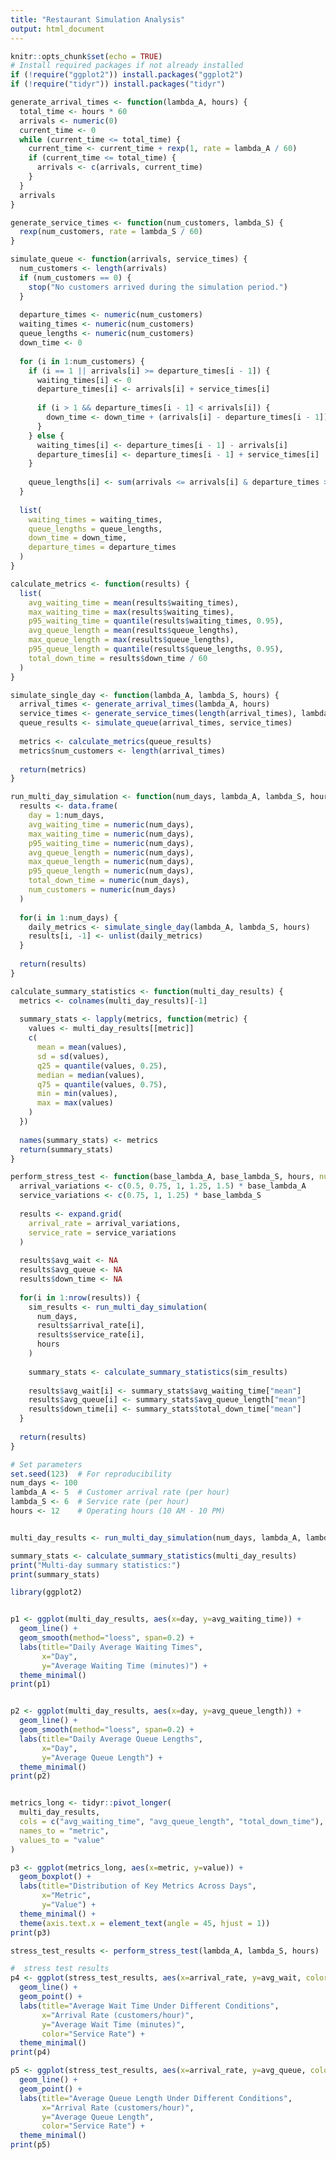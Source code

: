 ```yaml
---
title: "Restaurant Simulation Analysis"
output: html_document
---
```


```r
knitr::opts_chunk$set(echo = TRUE)
# Install required packages if not already installed
if (!require("ggplot2")) install.packages("ggplot2")
if (!require("tidyr")) install.packages("tidyr")
```

```r

generate_arrival_times <- function(lambda_A, hours) {
  total_time <- hours * 60
  arrivals <- numeric(0)
  current_time <- 0
  while (current_time <= total_time) {
    current_time <- current_time + rexp(1, rate = lambda_A / 60)
    if (current_time <= total_time) {
      arrivals <- c(arrivals, current_time)
    }
  }
  arrivals
}

generate_service_times <- function(num_customers, lambda_S) {
  rexp(num_customers, rate = lambda_S / 60)
}

simulate_queue <- function(arrivals, service_times) {
  num_customers <- length(arrivals)
  if (num_customers == 0) {
    stop("No customers arrived during the simulation period.")
  }
  
  departure_times <- numeric(num_customers)
  waiting_times <- numeric(num_customers)
  queue_lengths <- numeric(num_customers)
  down_time <- 0
  
  for (i in 1:num_customers) {
    if (i == 1 || arrivals[i] >= departure_times[i - 1]) {
      waiting_times[i] <- 0
      departure_times[i] <- arrivals[i] + service_times[i]
      
      if (i > 1 && departure_times[i - 1] < arrivals[i]) {
        down_time <- down_time + (arrivals[i] - departure_times[i - 1])
      }
    } else {
      waiting_times[i] <- departure_times[i - 1] - arrivals[i]
      departure_times[i] <- departure_times[i - 1] + service_times[i]
    }
    
    queue_lengths[i] <- sum(arrivals <= arrivals[i] & departure_times > arrivals[i])
  }
  
  list(
    waiting_times = waiting_times,
    queue_lengths = queue_lengths,
    down_time = down_time,
    departure_times = departure_times
  )
}

calculate_metrics <- function(results) {
  list(
    avg_waiting_time = mean(results$waiting_times),
    max_waiting_time = max(results$waiting_times),
    p95_waiting_time = quantile(results$waiting_times, 0.95),
    avg_queue_length = mean(results$queue_lengths),
    max_queue_length = max(results$queue_lengths),
    p95_queue_length = quantile(results$queue_lengths, 0.95),
    total_down_time = results$down_time / 60
  )
}

simulate_single_day <- function(lambda_A, lambda_S, hours) {
  arrival_times <- generate_arrival_times(lambda_A, hours)
  service_times <- generate_service_times(length(arrival_times), lambda_S)
  queue_results <- simulate_queue(arrival_times, service_times)
  
  metrics <- calculate_metrics(queue_results)
  metrics$num_customers <- length(arrival_times)
  
  return(metrics)
}

run_multi_day_simulation <- function(num_days, lambda_A, lambda_S, hours) {
  results <- data.frame(
    day = 1:num_days,
    avg_waiting_time = numeric(num_days),
    max_waiting_time = numeric(num_days),
    p95_waiting_time = numeric(num_days),
    avg_queue_length = numeric(num_days),
    max_queue_length = numeric(num_days),
    p95_queue_length = numeric(num_days),
    total_down_time = numeric(num_days),
    num_customers = numeric(num_days)
  )
  
  for(i in 1:num_days) {
    daily_metrics <- simulate_single_day(lambda_A, lambda_S, hours)
    results[i, -1] <- unlist(daily_metrics)
  }
  
  return(results)
}

calculate_summary_statistics <- function(multi_day_results) {
  metrics <- colnames(multi_day_results)[-1]
  
  summary_stats <- lapply(metrics, function(metric) {
    values <- multi_day_results[[metric]]
    c(
      mean = mean(values),
      sd = sd(values),
      q25 = quantile(values, 0.25),
      median = median(values),
      q75 = quantile(values, 0.75),
      min = min(values),
      max = max(values)
    )
  })
  
  names(summary_stats) <- metrics
  return(summary_stats)
}

perform_stress_test <- function(base_lambda_A, base_lambda_S, hours, num_days=100) {
  arrival_variations <- c(0.5, 0.75, 1, 1.25, 1.5) * base_lambda_A
  service_variations <- c(0.75, 1, 1.25) * base_lambda_S
  
  results <- expand.grid(
    arrival_rate = arrival_variations,
    service_rate = service_variations
  )
  
  results$avg_wait <- NA
  results$avg_queue <- NA
  results$down_time <- NA
  
  for(i in 1:nrow(results)) {
    sim_results <- run_multi_day_simulation(
      num_days,
      results$arrival_rate[i],
      results$service_rate[i],
      hours
    )
    
    summary_stats <- calculate_summary_statistics(sim_results)
    
    results$avg_wait[i] <- summary_stats$avg_waiting_time["mean"]
    results$avg_queue[i] <- summary_stats$avg_queue_length["mean"]
    results$down_time[i] <- summary_stats$total_down_time["mean"]
  }
  
  return(results)
}
```

```r
# Set parameters
set.seed(123)  # For reproducibility
num_days <- 100
lambda_A <- 5  # Customer arrival rate (per hour)
lambda_S <- 6  # Service rate (per hour)
hours <- 12    # Operating hours (10 AM - 10 PM)


multi_day_results <- run_multi_day_simulation(num_days, lambda_A, lambda_S, hours)

summary_stats <- calculate_summary_statistics(multi_day_results)
print("Multi-day summary statistics:")
print(summary_stats)
```

```r
library(ggplot2)


p1 <- ggplot(multi_day_results, aes(x=day, y=avg_waiting_time)) +
  geom_line() +
  geom_smooth(method="loess", span=0.2) +
  labs(title="Daily Average Waiting Times",
       x="Day",
       y="Average Waiting Time (minutes)") +
  theme_minimal()
print(p1)


p2 <- ggplot(multi_day_results, aes(x=day, y=avg_queue_length)) +
  geom_line() +
  geom_smooth(method="loess", span=0.2) +
  labs(title="Daily Average Queue Lengths",
       x="Day",
       y="Average Queue Length") +
  theme_minimal()
print(p2)


metrics_long <- tidyr::pivot_longer(
  multi_day_results,
  cols = c("avg_waiting_time", "avg_queue_length", "total_down_time"),
  names_to = "metric",
  values_to = "value"
)

p3 <- ggplot(metrics_long, aes(x=metric, y=value)) +
  geom_boxplot() +
  labs(title="Distribution of Key Metrics Across Days",
       x="Metric",
       y="Value") +
  theme_minimal() +
  theme(axis.text.x = element_text(angle = 45, hjust = 1))
print(p3)
```

```r
stress_test_results <- perform_stress_test(lambda_A, lambda_S, hours)

#  stress test results
p4 <- ggplot(stress_test_results, aes(x=arrival_rate, y=avg_wait, color=factor(service_rate))) +
  geom_line() +
  geom_point() +
  labs(title="Average Wait Time Under Different Conditions",
       x="Arrival Rate (customers/hour)",
       y="Average Wait Time (minutes)",
       color="Service Rate") +
  theme_minimal()
print(p4)

p5 <- ggplot(stress_test_results, aes(x=arrival_rate, y=avg_queue, color=factor(service_rate))) +
  geom_line() +
  geom_point() +
  labs(title="Average Queue Length Under Different Conditions",
       x="Arrival Rate (customers/hour)",
       y="Average Queue Length",
       color="Service Rate") +
  theme_minimal()
print(p5)
```
